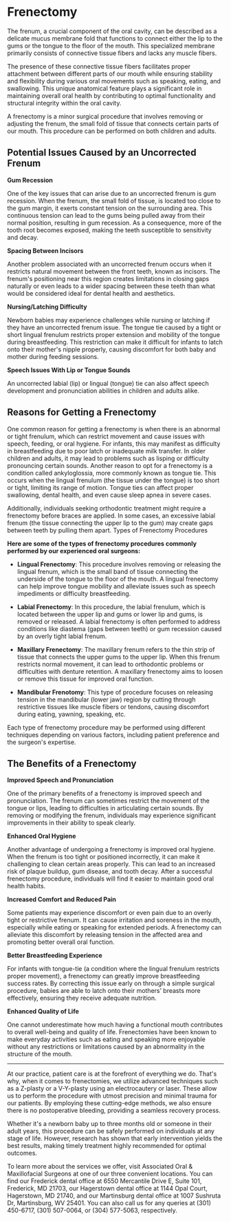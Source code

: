 # Frenectomy

The frenum, a crucial component of the oral cavity, can be described as a delicate mucus membrane fold that functions to connect either the lip to the gums or the tongue to the floor of the mouth. This specialized membrane primarily consists of connective tissue fibers and lacks any muscle fibers.

The presence of these connective tissue fibers facilitates proper attachment between different parts of our mouth while ensuring stability and flexibility during various oral movements such as speaking, eating, and swallowing. This unique anatomical feature plays a significant role in maintaining overall oral health by contributing to optimal functionality and structural integrity within the oral cavity.

A frenectomy is a minor surgical procedure that involves removing or adjusting the frenum, the small fold of tissue that connects certain parts of our mouth. This procedure can be performed on both children and adults.

## Potential Issues Caused by an Uncorrected Frenum

**Gum Recession**

One of the key issues that can arise due to an uncorrected frenum is gum recession. When the frenum, the small fold of tissue, is located too close to the gum margin, it exerts constant tension on the surrounding area. This continuous tension can lead to the gums being pulled away from their normal position, resulting in gum recession. As a consequence, more of the tooth root becomes exposed, making the teeth susceptible to sensitivity and decay.

**Spacing Between Incisors**

Another problem associated with an uncorrected frenum occurs when it restricts natural movement between the front teeth, known as incisors. The frenum's positioning near this region creates limitations in closing gaps naturally or even leads to a wider spacing between these teeth than what would be considered ideal for dental health and aesthetics.

**Nursing/Latching Difficulty**

Newborn babies may experience challenges while nursing or latching if they have an uncorrected frenum issue. The tongue tie caused by a tight or short lingual frenulum restricts proper extension and mobility of the tongue during breastfeeding. This restriction can make it difficult for infants to latch onto their mother's nipple properly, causing discomfort for both baby and mother during feeding sessions.

**Speech Issues With Lip or Tongue Sounds**

An uncorrected labial (lip) or lingual (tongue) tie can also affect speech development and pronunciation abilities in children and adults alike.

## Reasons for Getting a Frenectomy

One common reason for getting a frenectomy is when there is an abnormal or tight frenulum, which can restrict movement and cause issues with speech, feeding, or oral hygiene. For infants, this may manifest as difficulty in breastfeeding due to poor latch or inadequate milk transfer. In older children and adults, it may lead to problems such as lisping or difficulty pronouncing certain sounds.
Another reason to opt for a frenectomy is a condition called ankyloglossia, more commonly known as tongue tie. This occurs when the lingual frenulum (the tissue under the tongue) is too short or tight, limiting its range of motion. Tongue ties can affect proper swallowing, dental health, and even cause sleep apnea in severe cases.

Additionally, individuals seeking orthodontic treatment might require a frenectomy before braces are applied. In some cases, an excessive labial frenum (the tissue connecting the upper lip to the gum) may create gaps between teeth by pulling them apart.
Types of Frenectomy Procedures

**Here are some of the types of frenectomy procedures commonly performed by our experienced oral surgeons:**

- **Lingual Frenectomy**: This procedure involves removing or releasing the lingual frenum, which is the small band of tissue connecting the underside of the tongue to the floor of the mouth. A lingual frenectomy can help improve tongue mobility and alleviate issues such as speech impediments or difficulty breastfeeding.
- **Labial Frenectomy**: In this procedure, the labial frenulum, which is located between the upper lip and gums or lower lip and gums, is removed or released. A labial frenectomy is often performed to address conditions like diastema (gaps between teeth) or gum recession caused by an overly tight labial frenum.

- **Maxillary Frenectomy**: The maxillary frenum refers to the thin strip of tissue that connects the upper gums to the upper lip. When this frenum restricts normal movement, it can lead to orthodontic problems or difficulties with denture retention. A maxillary frenectomy aims to loosen or remove this tissue for improved oral function.

- **Mandibular Frenotomy**: This type of procedure focuses on releasing tension in the mandibular (lower jaw) region by cutting through restrictive tissues like muscle fibers or tendons, causing discomfort during eating, yawning, speaking, etc.

Each type of frenectomy procedure may be performed using different techniques depending on various factors, including patient preference and the surgeon's expertise.

## The Benefits of a Frenectomy

**Improved Speech and Pronunciation**

One of the primary benefits of a frenectomy is improved speech and pronunciation. The frenum can sometimes restrict the movement of the tongue or lips, leading to difficulties in articulating certain sounds. By removing or modifying the frenum, individuals may experience significant improvements in their ability to speak clearly.

**Enhanced Oral Hygiene**

Another advantage of undergoing a frenectomy is improved oral hygiene. When the frenum is too tight or positioned incorrectly, it can make it challenging to clean certain areas properly. This can lead to an increased risk of plaque buildup, gum disease, and tooth decay. After a successful frenectomy procedure, individuals will find it easier to maintain good oral health habits.

**Increased Comfort and Reduced Pain**

Some patients may experience discomfort or even pain due to an overly tight or restrictive frenum. It can cause irritation and soreness in the mouth, especially while eating or speaking for extended periods. A frenectomy can alleviate this discomfort by releasing tension in the affected area and promoting better overall oral function.

**Better Breastfeeding Experience**

For infants with tongue-tie (a condition where the lingual frenulum restricts proper movement), a frenectomy can greatly improve breastfeeding success rates. By correcting this issue early on through a simple surgical procedure, babies are able to latch onto their mothers’ breasts more effectively, ensuring they receive adequate nutrition.

**Enhanced Quality of Life**

One cannot underestimate how much having a functional mouth contributes to overall well-being and quality of life. Frenectomies have been known to make everyday activities such as eating and speaking more enjoyable without any restrictions or limitations caused by an abnormality in the structure of the mouth.

---

At our practice, patient care is at the forefront of everything we do. That's why, when it comes to frenectomies, we utilize advanced techniques such as a Z-plasty or a V-Y-plasty using an electrocautery or laser. These allow us to perform the procedure with utmost precision and minimal trauma for our patients. By employing these cutting-edge methods, we also ensure there is no postoperative bleeding, providing a seamless recovery process.

Whether it's a newborn baby up to three months old or someone in their adult years, this procedure can be safely performed on individuals at any stage of life. However, research has shown that early intervention yields the best results, making timely treatment highly recommended for optimal outcomes.

To learn more about the services we offer, visit Associated Oral & Maxillofacial Surgeons at one of our three convenient locations. You can find our Frederick dental office at 6550 Mercantile Drive E, Suite 101, Frederick, MD 21703, our Hagerstown dental office at 1144 Opal Court, Hagerstown, MD 21740, and our Martinsburg dental office at 1007 Sushruta Dr, Martinsburg, WV 25401. You can also call us for any queries at (301) 450-6717, (301) 507-0064, or (304) 577-5063, respectively.
